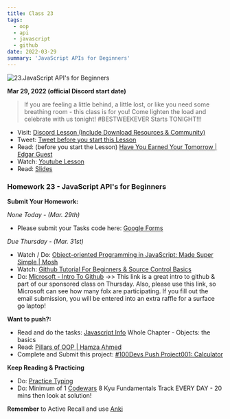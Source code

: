 ```yaml
---
title: Class 23
tags:
  - oop
  - api
  - javascript
  - github
date: 2022-03-29
summary: 'JavaScript APIs for Beginners'
---
```


![23.JavaScript API's for Beginners](https://cdn.hashnode.com/res/hashnode/image/upload/v1676636482091/rTozjqNF2.png?auto=compress)

**Mar 29, 2022 (official Discord start date)**

> If you are feeling a little behind, a little lost, or like you need some breathing room - this class is for you! Come lighten the load and celebrate with us tonight! #BESTWEEKEVER Starts TONIGHT!!!

- Visit: [Discord Lesson (Include Download Resources & Community)](https://discord.com/channels/735923219315425401/738891289071714388/958478507548225566)
- Tweet: [Tweet before you start this Lesson](https://twitter.com/leonnoel/status/1508919468193312769)
- Read: (before you start the Lesson) [Have You Earned Your Tomorrow | Edgar Guest](https://www.familyfriendpoems.com/poem/have-you-earned-your-tomorrow-by-edgar-albert-guest)
- Watch: [Youtube Lesson](https://youtu.be/qnmKELgyXc0)
- Read: [Slides](https://slides.com/leonnoel/100devs2-javascript-objects-fun-time)

### Homework 23 - JavaScript API's for Beginners

**Submit Your Homework:**

_None Today - (Mar. 29th)_

- Please submit your Tasks code here: [Google Forms](https://forms.gle/jK41o5QGNdzY8rPk9)

_Due Thursday - (Mar. 31st)_

- Watch / Do: [Object-oriented Programming in JavaScript: Made Super Simple | Mosh](https://youtu.be/PFmuCDHHpwk/)
- Watch: [Github Tutorial For Beginners & Source Control Basics](https://youtu.be/0fKg7e37bQE​/)
- Do: [Microsoft - Intro To Github](https://aka.ms/learnwithleon/) ->> This link is a great intro to github & part of our sponsored class on Thursday. Also, please use this link, so Microsoft can see how many folx are participating. If you fill out the email submission, you will be entered into an extra raffle for a surface go laptop!

**Want to push?:**

- Read and do the tasks: [Javascript Info](https://javascript.info/) Whole Chapter - Objects: the basics
- Read: [Pillars of OOP | Hamza Ahmed](https://medium.com/@hamzzza.ahmed95/four-pillars-of-object-oriented-programming-oop-e8d7822aa2197/)
- Complete and Submit this project: [#100Devs Push Project001: Calculator](https://github.com/leonnoel/100devs-calculator/)

**Keep Reading & Practicing**

- Do: [Practice Typing](https://www.keybr.com/)
- Do: Minimum of 1 [Codewars](https://codewars.com/) 8 Kyu Fundamentals Track EVERY DAY - 20 mins then look at solution!

**Remember** to Active Recall and use [Anki](https://apps.ankiweb.net/)
